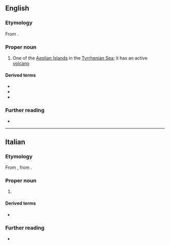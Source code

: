 {{also|stromboli}}

==English==

===Etymology===
From {{bor|en|it|Stromboli}}.

===Proper noun===
{{en-proper noun}}

# One of the [[Aeolian Islands]] in the [[Tyrrhenian Sea]]; it has an active [[volcano]]

====Derived terms====
* {{l|en|Strombolian}}
* {{l|en|Strombolite}}
* {{l|en|stromboli}}

===Further reading===
* {{pedia}}

----

==Italian==

===Etymology===
From {{der|it|grc|Στρογγύλη}}, from {{der|it|grc|στρογγῠ́λος|gloss=round, spherical}}.

===Proper noun===
{{it-proper noun|f}}

# {{l|en|Stromboli}} {{gloss|one of the Aeolian islands}}

====Derived terms====
* {{l|it|Strombolicchio}}

===Further reading===
* {{pedia|lang=it}}

{{C|it|Islands}}
